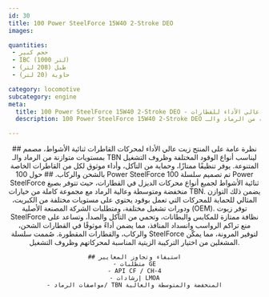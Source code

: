 ```yaml
---
id: 30
title: 100 Power SteelForce 15W40 2-Stroke DEO
images:

quantities:
 - حجم كبير
 - IBC (1000 لتر)
 - طبل (208 لتر)
 - حاوية (20 لتر)

category: locomotive
subcategory: engine
meta:
  title: 100 Power SteelForce 15W40 2-Stroke DEO - زيت محرك عالي الأداء للقطارات
  description: 100 Power SteelForce 15W40 2-Stroke DEO هو زيت محرك فاخر مصمم لمحركات القاطرات ثنائية الأشواط. تم هندسته بمستويات متوازنة من الرماد والـ TBN ليقدم تنظيفًا ممتازًا، وحماية فائقة من التآكل، وأداء موثوق في ظروف الخدمة الشاقة للقطارات والشحن. يلبي متطلبات GE ومعايير API CF / CH-4 وإرشادات LMOA.

---
```


<Header>
    ## نظرة عامة على المنتج
    زيت عالي الأداء لمحركات القاطرات ثنائية الأشواط، مصمم بمستويات متوازنة من الرماد والـ TBN ليناسب أنواع الوقود المختلفة وظروف التشغيل المتنوعة. يوفر تنظيفًا ممتازًا، وحماية من التآكل، وأداء موثوق لكل من القاطرات الخاصة بالشحن والركاب.
## حول 100 Power SteelForce
  تم تصميم سلسلة 100 Power SteelForce ثنائية الأشواط لجميع أنواع محركات الديزل في القطارات، حيث تتوفر بصيغ منخفضة ومتوسطة وعالية الرماد مع مجموعة كاملة من خيارات TBN. يضمن ذلك التوازن المثالي للحماية للمحركات التي تعمل بوقود يحتوي على مستويات مختلفة من الكبريت، ودورات تشغيل مختلفة، ومتطلبات الشركة المصنعة الأصلية (OEM). توفر زيوت SteelForce نظافة ممتازة للمكابس والبطانات، وتحمي من التآكل والصدأ، وتساعد على منع تراكم الرواسب وانسداد المنافذ، مما يضمن أداءً موثوقًا في القطارات الشحن، والركاب، والقطارات المقطورة. صُممت سلسلة SteelForce لتوفير المرونة، مما يمكّن المشغلين من اختيار التركيبة الزيتية المناسبة لمحركاتهم وظروف التشغيل.

    ## استيفاء وتجاوز المعايير
    - متطلبات GE
    - API CF / CH-4
    - إرشادات LMOA
    - مواصفات الرماد/ TBN المنخفضة والمتوسطة والعالية

</Header>
